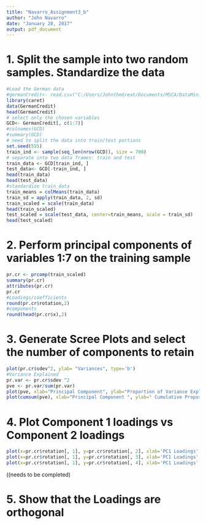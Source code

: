 ```yaml
---
title: "Navarro_Assignment3_b"
author: "John Navarro"
date: "January 28, 2017"
output: pdf_document
---
```


# 1. Split the sample into two random samples. Standardize the data
```r
#Load the German data
#germanCredit<- read.csv("C:/Users/JohntheGreat/Documents/MSCA/DataMining/Week1/german_credit.csv", header=TRUE, sep=",")
library(caret)
data(GermanCredit)
head(GermanCredit)
# select only the chosen variables
GCD<- GermanCredit[, c(1:7)]
#colnames(GCD)
#summary(GCD)
# need to split the data into train/test portions
set.seed(555)
train_ind <- sample(seq_len(nrow(GCD)), size = 700)
# separate into two data frames: train and test
train_data <- GCD[train_ind, ]
test_data<- GCD[-train_ind, ]
head(train_data)
head(test_data)
#standardize train_data
train_means = colMeans(train_data)
train_sd = apply(train_data, 2, sd)
train_scaled = scale(train_data)
head(train_scaled)
test_scaled = scale(test_data, center=train_means, scale = train_sd)
head(test_scaled)
```

# 2. Perform principal components of variables 1:7 on the training sample

```r
pr.cr <- prcomp(train_scaled)
summary(pr.cr)
attributes(pr.cr)
pr.cr
#Loadings/coefficients
round(pr.cr$rotation,2)
#components
round(head(pr.cr$x),2)

```

# 3. Generate Scree Plots and select the number of components to retain
```r
plot(pr.cr$sdev^2, ylab= "Variances", type='b')
#Variance Explained
pr.var <- pr.cr$sdev ^2
pve <- pr.var/sum(pr.var)
plot(pve, xlab="Principal Component", ylab="Proportion of Variance Explained ", ylim=c(0,0.3), type = "b")
plot(cumsum(pve), xlab="Principal Component ", ylab=" Cumulative Proportion of Variance Explained ", ylim=c(0,1), type = "b")
```

# 4. Plot Component 1 loadings vs Component 2 loadings

```r
plot(x=pr.cr$rotation[, 1], y=pr.cr$rotation[, 2], xlab='PC1 Loadings', ylab='PC2 Loadings', main = 'PC1 v PC2')
plot(x=pr.cr$rotation[, 1], y=pr.cr$rotation[, 3], xlab='PC1 Loadings', ylab='PC3 Loadings', main = 'PC1 v PC3')
plot(x=pr.cr$rotation[, 1], y=pr.cr$rotation[, 4], xlab='PC1 Loadings', ylab='PC4 Loadings', main = 'PC1 v PC4')
```


((needs to be completed)


# 5. Show that the Loadings are orthogonal


